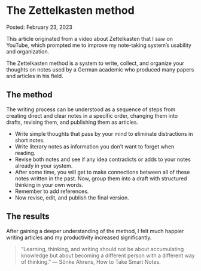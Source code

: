 # The Zettelkasten method
<time> Posted: February 23, 2023 </time>

This article originated from a video about Zettelkasten that I saw on YouTube, which prompted me to improve my note-taking system’s usability and organization.

The Zettelkasten method is a system to write, collect, and organize your thoughts on notes used by a German academic who produced many papers and articles in his field. 

## The method

The writing process can be understood as a sequence of steps from creating direct and clear notes in a specific order, changing them into drafts, revising them, and publishing them as articles.

-  Write simple thoughts that pass by your mind to eliminate distractions in short notes.
-  Write literary notes as information you don’t want to forget when reading.
-  Revise both notes and see if any idea contradicts or adds to your notes already in your system. 
-  After some time, you will get to make connections between all of these notes written in the past. Now, group them into a draft with structured thinking in your own words.
-  Remember to add references.
-  Now revise, edit, and publish the final version.

## The results
After gaining a deeper understanding of the method, I felt much happier writing articles and my productivity increased significantly.

> “Learning, thinking, and writing should not be about accumulating knowledge but about becoming a different person with a different way of thinking.” ― Sönke Ahrens, How to Take Smart Notes.